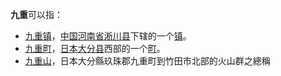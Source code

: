 '''九重'''可以指：

*[[九重镇|九重镇]]，[[中国|中国]][[河南省|河南省]][[淅川县|淅川县]]下辖的一个[[镇|镇]]。
*[[九重町|九重町]]，[[日本|日本]][[大分县|大分县]]西部的一个[[町|町]]。
*[[九重山|九重山]]，日本大分縣玖珠郡九重町到竹田市北部的火山群之總稱

{{disambig|Cat=二字亞洲相關消歧義}}